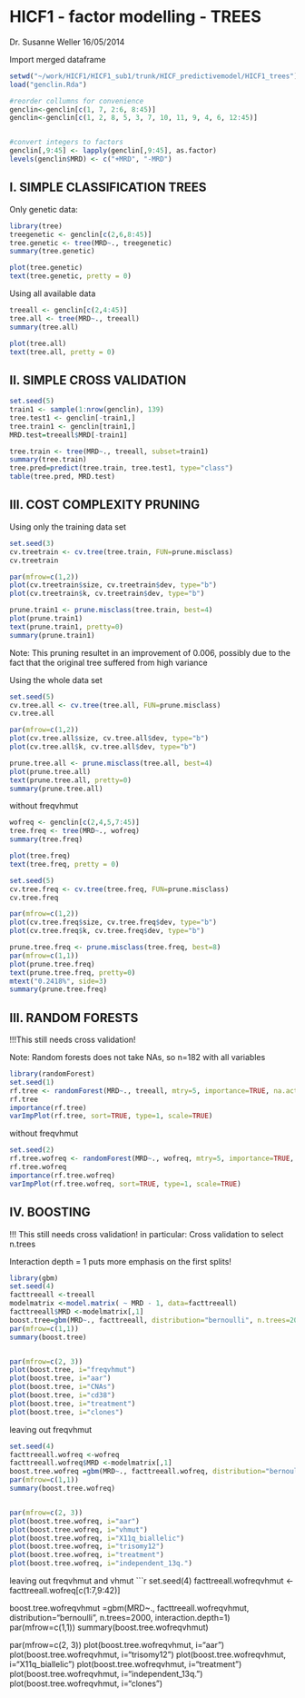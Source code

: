 HICF1 - factor modelling - TREES
========================================================

Dr. Susanne Weller 
16/05/2014

Import merged dataframe

```r
setwd("~/work/HICF1/HICF1_sub1/trunk/HICF_predictivemodel/HICF1_trees")
load("genclin.Rda")

#reorder collumns for convenience
genclin<-genclin[c(1, 7, 2:6, 8:45)]
genclin<-genclin[c(1, 2, 8, 5, 3, 7, 10, 11, 9, 4, 6, 12:45)]


#convert integers to factors
genclin[,9:45] <- lapply(genclin[,9:45], as.factor)
levels(genclin$MRD) <- c("+MRD", "-MRD")

```

I. SIMPLE CLASSIFICATION TREES
-------------------------------

Only genetic data:

```r
library(tree)
treegenetic <- genclin[c(2,6,8:45)]
tree.genetic <- tree(MRD~., treegenetic)
summary(tree.genetic)

plot(tree.genetic)
text(tree.genetic, pretty = 0)

```

Using all available data
```r
treeall <- genclin[c(2,4:45)]
tree.all <- tree(MRD~., treeall)
summary(tree.all)

plot(tree.all)
text(tree.all, pretty = 0)
```

II. SIMPLE CROSS VALIDATION
---------------------------

```r

set.seed(5)
train1 <- sample(1:nrow(genclin), 139)
tree.test1 <- genclin[-train1,]
tree.train1 <- genclin[train1,]
MRD.test=treeall$MRD[-train1]

tree.train <- tree(MRD~., treeall, subset=train1)
summary(tree.train)
tree.pred=predict(tree.train, tree.test1, type="class")
table(tree.pred, MRD.test)
```

III. COST COMPLEXITY PRUNING
----------------------------

Using only the training data set

```r

set.seed(3)
cv.treetrain <- cv.tree(tree.train, FUN=prune.misclass)
cv.treetrain

par(mfrow=c(1,2))
plot(cv.treetrain$size, cv.treetrain$dev, type="b")
plot(cv.treetrain$k, cv.treetrain$dev, type="b")

prune.train1 <- prune.misclass(tree.train, best=4)
plot(prune.train1)
text(prune.train1, pretty=0)
summary(prune.train1)
```
Note: This pruning resultet in an improvement of 0.006, possibly due to the fact that the original tree suffered from high variance


Using the whole data set

```r
set.seed(5)
cv.tree.all <- cv.tree(tree.all, FUN=prune.misclass)
cv.tree.all

par(mfrow=c(1,2))
plot(cv.tree.all$size, cv.tree.all$dev, type="b")
plot(cv.tree.all$k, cv.tree.all$dev, type="b")

prune.tree.all <- prune.misclass(tree.all, best=4)
plot(prune.tree.all)
text(prune.tree.all, pretty=0)
summary(prune.tree.all)
```

without freqvhmut
```r
wofreq <- genclin[c(2,4,5,7:45)]
tree.freq <- tree(MRD~., wofreq)
summary(tree.freq)

plot(tree.freq)
text(tree.freq, pretty = 0)

set.seed(5)
cv.tree.freq <- cv.tree(tree.freq, FUN=prune.misclass)
cv.tree.freq

par(mfrow=c(1,2))
plot(cv.tree.freq$size, cv.tree.freq$dev, type="b")
plot(cv.tree.freq$k, cv.tree.freq$dev, type="b")

prune.tree.freq <- prune.misclass(tree.freq, best=8)
par(mfrow=c(1,1))
plot(prune.tree.freq)
text(prune.tree.freq, pretty=0)
mtext("0.2418%", side=3)
summary(prune.tree.freq)
```

III. RANDOM FORESTS
-------------------
!!!This still needs cross validation!

Note: Random forests does not take NAs, so n=182
with all variables
```r
library(randomForest)
set.seed(1)
rf.tree <- randomForest(MRD~., treeall, mtry=5, importance=TRUE, na.action = na.omit, ntree=1000)
rf.tree
importance(rf.tree)
varImpPlot(rf.tree, sort=TRUE, type=1, scale=TRUE)

```
without freqvhmut
```r
set.seed(2)
rf.tree.wofreq <- randomForest(MRD~., wofreq, mtry=5, importance=TRUE, na.action = na.omit, ntree=1000)
rf.tree.wofreq
importance(rf.tree.wofreq)
varImpPlot(rf.tree.wofreq, sort=TRUE, type=1, scale=TRUE)
```

IV. BOOSTING
------------

!!! This still needs cross validation!
in particular: Cross validation to select n.trees

Interaction depth = 1 puts more emphasis on the first splits!

```r
library(gbm)
set.seed(4)
facttreeall <-treeall
modelmatrix <-model.matrix( ~ MRD - 1, data=facttreeall)
facttreeall$MRD <-modelmatrix[,1]
boost.tree=gbm(MRD~., facttreeall, distribution="bernoulli", n.trees=2000, interaction.depth=1)
par(mfrow=c(1,1))
summary(boost.tree)


par(mfrow=c(2, 3))
plot(boost.tree, i="freqvhmut")
plot(boost.tree, i="aar")
plot(boost.tree, i="CNAs")
plot(boost.tree, i="cd38")
plot(boost.tree, i="treatment")
plot(boost.tree, i="clones")
```
leaving out freqvhmut
```r
set.seed(4)
facttreeall.wofreq <-wofreq
facttreeall.wofreq$MRD <-modelmatrix[,1]
boost.tree.wofreq =gbm(MRD~., facttreeall.wofreq, distribution="bernoulli", n.trees=2000, interaction.depth=1)
par(mfrow=c(1,1))
summary(boost.tree.wofreq)


par(mfrow=c(2, 3))
plot(boost.tree.wofreq, i="aar")
plot(boost.tree.wofreq, i="vhmut")
plot(boost.tree.wofreq, i="X11q_biallelic")
plot(boost.tree.wofreq, i="trisomy12")
plot(boost.tree.wofreq, i="treatment")
plot(boost.tree.wofreq, i="independent_13q.")
```
leaving out freqvhmut and vhmut
```r
set.seed(4)
facttreeall.wofreqvhmut <-facttreeall.wofreq[c(1:7,9:42)]

boost.tree.wofreqvhmut =gbm(MRD~., facttreeall.wofreqvhmut, distribution="bernoulli", n.trees=2000, interaction.depth=1)
par(mfrow=c(1,1))
summary(boost.tree.wofreqvhmut)


par(mfrow=c(2, 3))
plot(boost.tree.wofreqvhmut, i="aar")
plot(boost.tree.wofreqvhmut, i="trisomy12")
plot(boost.tree.wofreqvhmut, i="X11q_biallelic")
plot(boost.tree.wofreqvhmut, i="treatment")
plot(boost.tree.wofreqvhmut, i="independent_13q.")
plot(boost.tree.wofreqvhmut, i="clones")

